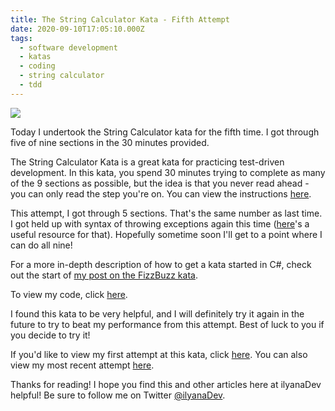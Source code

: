 ```yaml
---
title: The String Calculator Kata - Fifth Attempt
date: 2020-09-10T17:05:10.000Z
tags:
  - software development
  - katas
  - coding
  - string calculator
  - tdd
---
```


![](stringcalc5.png)

Today I undertook the String Calculator kata for the fifth time. I got through five of nine sections in the 30 minutes provided.

The String Calculator Kata is a great kata for practicing test-driven development. In this kata, you spend 30 minutes trying to complete as many of the 9 sections as possible, but the idea is that you never read ahead - you can only read the step you're on. You can view the instructions [here](https://github.com/ardalis/kata-catalog/blob/master/katas/String%20Calculator.md).

This attempt, I got through 5 sections. That's the same number as last time. I got held up with syntax of throwing exceptions again this time ([here](https://docs.microsoft.com/en-us/dotnet/csharp/programming-guide/exceptions/creating-and-throwing-exceptions)'s a useful resource for that). Hopefully sometime soon I'll get to a point where I can do all nine!

For a more in-depth description of how to get a kata started in C#, check out the start of [my post on the FizzBuzz kata](https://ilyana.dev/blog/2020-06-22-fizzbuzz-kata-PPP/).

To view my code, click [here](https://github.com/ilyanaDev/KataPractice/tree/master/StringCalculator/2020-09-10).

I found this kata to be very helpful, and I will definitely try it again in the future to try to beat my performance from this attempt. Best of luck to you if you decide to try it!

If you'd like to view my first attempt at this kata, click [here](https://ilyana.dev/blog/2020-06-22-string-calculator-kata-firsttry/). You can also view my most recent attempt [here](https://github.com/ilyanaDev/KataPractice/tree/master/StringCalculator/2020-08-20).

Thanks for reading! I hope you find this and other articles here at ilyanaDev helpful! Be sure to follow me on Twitter [@ilyanaDev](https://twitter.com/ilyanaDev).

